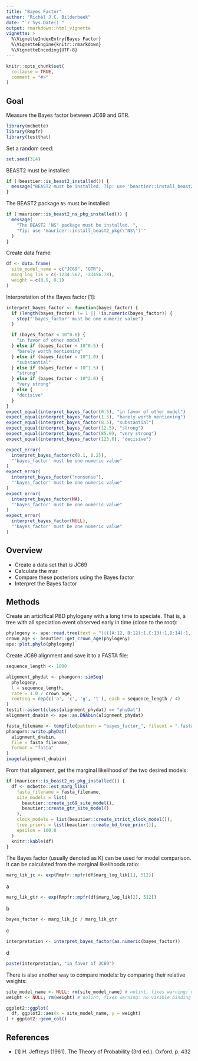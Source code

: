 ```yaml
---
title: "Bayes Factor"
author: "Richèl J.C. Bilderbeek"
date: "`r Sys.Date()`"
output: rmarkdown::html_vignette
vignette: >
  %\VignetteIndexEntry{Bayes Factor}
  %\VignetteEngine{knitr::rmarkdown}
  %\VignetteEncoding{UTF-8}
---
```


```r
knitr::opts_chunk$set(
  collapse = TRUE,
  comment = "#>"
)
```

## Goal

Measure the Bayes factor between JC69 and GTR.

```r
library(mcbette)
library(Rmpfr)
library(testthat)
```

Set a random seed:

```r
set.seed(314)
```

BEAST2 must be installed:

```r
if (!beastier::is_beast2_installed()) {
  message("BEAST2 must be installed. Tip: use 'beastier::install_beast2()'")
}
```

The BEAST2 package `NS` must be installed:

```r
if (!mauricer::is_beast2_ns_pkg_installed()) {
  message(
    "The BEAST2 'NS' package must be installed. ",
    "Tip: use 'mauricer::install_beast2_pkg(\"NS\")'"
  )
}
```

Create data frame:

```r
df <- data.frame(
  site_model_name = c("JC69", "GTR"),
  marg_log_lik = c(-1234.567, -23456.78),
  weight = c(0.9, 0.1)
)
```

Interpretation of the Bayes factor [1]:

```r
interpret_bayes_factor <- function(bayes_factor) {
  if (length(bayes_factor) != 1 || !is.numeric(bayes_factor)) {
    stop("'bayes_factor' must be one numeric value")
  }

  if (bayes_factor < 10^0.0) {
    "in favor of other model"
  } else if (bayes_factor < 10^0.5) {
    "barely worth mentioning"
  } else if (bayes_factor < 10^1.0) {
    "substantial"
  } else if (bayes_factor < 10^1.5) {
    "strong"
  } else if (bayes_factor < 10^2.0) {
    "very strong"
  } else {
    "decisive"
  }
}
expect_equal(interpret_bayes_factor(0.5), "in favor of other model")
expect_equal(interpret_bayes_factor(1.5), "barely worth mentioning")
expect_equal(interpret_bayes_factor(8.5), "substantial")
expect_equal(interpret_bayes_factor(12.5), "strong")
expect_equal(interpret_bayes_factor(85.0), "very strong")
expect_equal(interpret_bayes_factor(123.0), "decisive")

expect_error(
  interpret_bayes_factor(c(0.1, 0.2)), 
  "'bayes_factor' must be one numeric value"
)
expect_error(
  interpret_bayes_factor("nonsense"), 
  "'bayes_factor' must be one numeric value"
)
expect_error(
  interpret_bayes_factor(NA), 
  "'bayes_factor' must be one numeric value"
)
expect_error(
  interpret_bayes_factor(NULL), 
  "'bayes_factor' must be one numeric value"
)
```

## Overview

 * Create a data set that *is* JC69
 * Calculate the mar
 * Compare these posteriors using the Bayes factor
 * Interpret the Bayes factor

## Methods

Create an articifical PBD phylogeny with a long time to speciate. That is,
a tree with all speciation event observed early in time (close to the root):
 
```r
phylogeny <- ape::read.tree(text = "((((A:12, B:12):1,C:13):1,D:14):1, E:15);")
crown_age <- beautier::get_crown_age(phylogeny)
ape::plot.phylo(phylogeny)
```

Create JC69 alignment and save it to a FASTA file:

```r
sequence_length <- 1000

alignment_phydat <- phangorn::simSeq(
  phylogeny,
  l = sequence_length,
  rate = 1.0 / crown_age,
  rootseq = rep(c('a', 'c', 'g', 't'), each = sequence_length / 4)
)
testit::assert(class(alignment_phydat) == "phyDat")
alignment_dnabin <- ape::as.DNAbin(alignment_phydat)

fasta_filename <- tempfile(pattern = "bayes_factor_", fileext = ".fasta")
phangorn::write.phyDat(
  alignment_dnabin,
  file = fasta_filename,
  format = "fasta"
)
image(alignment_dnabin)
```

From that alignment, get the marginal likelihood of the two desired models:


```r
if (mauricer::is_beast2_ns_pkg_installed()) {
  df <- mcbette::est_marg_liks(
    fasta_filename = fasta_filename, 
    site_models = list(
      beautier::create_jc69_site_model(), 
      beautier::create_gtr_site_model()
    ),
    clock_models = list(beautier::create_strict_clock_model()),
    tree_priors = list(beautier::create_bd_tree_prior()),
    epsilon = 100.0
  )
  knitr::kable(df)
}
```

The Bayes factor (usually denoted as K) can be used for model comparison. 
It can be calculated from the marginal likelihoods ratio:

```r
marg_lik_jc <- exp(Rmpfr::mpfr(df$marg_log_lik[1], 512)) 
```

a
```r
marg_lik_gtr <- exp(Rmpfr::mpfr(df$marg_log_lik[2], 512))
```

b

```r
bayes_factor <- marg_lik_jc / marg_lik_gtr
```

c
```r
interpretation <- interpret_bayes_factor(as.numeric(bayes_factor))
```

d

```r
paste(interpretation, "in favor of JC69")
```

There is also another way to compare models: by comparing their relative weights:

```r
site_model_name <- NULL; rm(site_model_name) # nolint, fixes warning: no visible binding for global variable
weight <- NULL; rm(weight) # nolint, fixes warning: no visible binding for global variable

ggplot2::ggplot(
  df, ggplot2::aes(x = site_model_name, y = weight)
) + ggplot2::geom_col()
```

## References

 * [1] H. Jeffreys (1961). The Theory of Probability (3rd ed.). Oxford. p. 432
